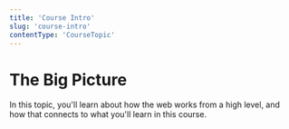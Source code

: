 ```yaml
---
title: 'Course Intro'
slug: 'course-intro'
contentType: 'CourseTopic'
---
```


# The Big Picture

In this topic, you'll learn about how the web works from a high level, and how that connects to what
you'll learn in this course.
